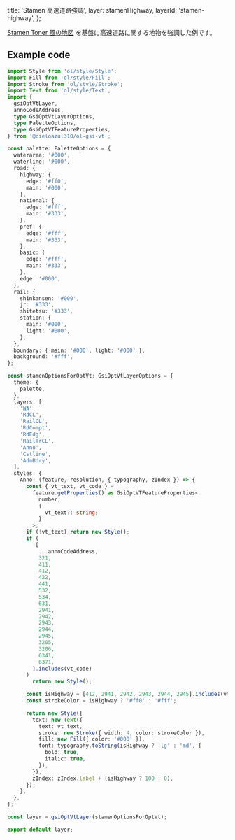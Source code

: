 
  title: 'Stamen 高速道路強調',
  layer: stamenHighway,
  layerId: 'stamen-highway',
};

[Stamen Toner 風の地図](/advanced/stamen-highway) を基盤に高速道路に関する地物を強調した例です。

## Example code

```ts
import Style from 'ol/style/Style';
import Fill from 'ol/style/Fill';
import Stroke from 'ol/style/Stroke';
import Text from 'ol/style/Text';
import {
  gsiOptVtLayer,
  annoCodeAddress,
  type GsiOptVtLayerOptions,
  type PaletteOptions,
  type GsiOptVTFeatureProperties,
} from '@cieloazul310/ol-gsi-vt';

const palette: PaletteOptions = {
  waterarea: '#000',
  waterline: '#000',
  road: {
    highway: {
      edge: '#ff0',
      main: '#000',
    },
    national: {
      edge: '#fff',
      main: '#333',
    },
    pref: {
      edge: '#fff',
      main: '#333',
    },
    basic: {
      edge: '#fff',
      main: '#333',
    },
    edge: '#000',
  },
  rail: {
    shinkansen: '#000',
    jr: '#333',
    shitetsu: '#333',
    station: {
      main: '#000',
      light: '#000',
    },
  },
  boundary: { main: '#000', light: '#000' },
  background: '#fff',
};

const stamenOptionsForOptVt: GsiOptVtLayerOptions = {
  theme: {
    palette,
  },
  layers: [
    'WA',
    'RdCL',
    'RailCL',
    'RdCompt',
    'RdEdg',
    'RailTrCL',
    'Anno',
    'Cstline',
    'AdmBdry',
  ],
  styles: {
    Anno: (feature, resolution, { typography, zIndex }) => {
      const { vt_text, vt_code } =
        feature.getProperties() as GsiOptVTFeatureProperties<
          number,
          {
            vt_text?: string;
          }
        >;
      if (!vt_text) return new Style();
      if (
        ![
          ...annoCodeAddress,
          321,
          411,
          412,
          422,
          441,
          532,
          534,
          631,
          2941,
          2942,
          2943,
          2944,
          2945,
          3205,
          3206,
          6341,
          6371,
        ].includes(vt_code)
      )
        return new Style();

      const isHighway = [412, 2941, 2942, 2943, 2944, 2945].includes(vt_code);
      const strokeColor = isHighway ? '#ff0' : '#fff';

      return new Style({
        text: new Text({
          text: vt_text,
          stroke: new Stroke({ width: 4, color: strokeColor }),
          fill: new Fill({ color: '#000' }),
          font: typography.toString(isHighway ? 'lg' : 'md', {
            bold: true,
            italic: true,
          }),
        }),
        zIndex: zIndex.label + (isHighway ? 100 : 0),
      });
    },
  },
};

const layer = gsiOptVtLayer(stamenOptionsForOptVt);

export default layer;
```


